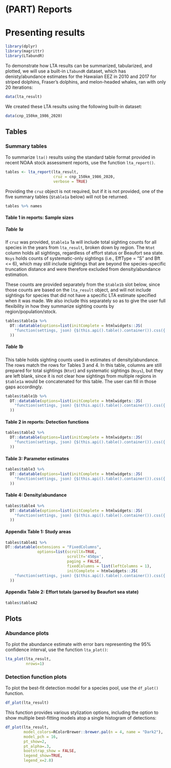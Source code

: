 # (PART) Reports {-}

# Presenting results

```r
library(dplyr)
library(magrittr)
library(LTabundR)
```

To demonstrate how LTA results can be summarized, tabularized, and plotted, we will use a built-in `LTabundR` dataset, which has denisty/abundance estimates for the Hawaiian EEZ in 2010 and 2017 for striped dolphins, Fraser's dolphins, and melon-headed whales, ran with only 20 iterations:  

```r
data(lta_result)
```

We created these LTA results using the following built-in dataset:

```r
data(cnp_150km_1986_2020)
```

## Tables {-} 

### Summary tables {-}

To summarize `lta()` results using the standard table format provided in recent NOAA stock assessment reports, use the function `lta_report()`.

```r
tables <- lta_report(lta_result, 
                     cruz = cnp_150km_1986_2020,
                     verbose = TRUE)
```

Providing the `cruz` object is not required, but if it is not provided, one of the five summary tables (`$table1a` below) will not be returned.  

```r
tables %>% names
```

#### Table 1 in reports: Sample sizes {-} 

##### Table 1a {-}  

If `cruz` was provided, `$table1a` 1a will include total sighting counts for all species in the years from `lta_result`, broken down by region. The `Ntot` column holds all sightings, regardless of effort status or Beaufort sea state. `Nsys` holds counts of systematic-only sightings (i.e., EffType = "S" and Bft <= 6), which may still include sightings that are beyond the species-specific truncation distance and were therefore excluded from density/abundance estimation.   

These counts are provided separately from the `$table1b` slot below, since those counts are based on the `lta_result` object, and will not include sightings for species that did not have a specific LTA estimate specified when it was made. We also include this separately so as to give the user full flexibility in how they summarize sighting counts by region/population/stock.  

```r
tables$table1a %>%
  DT::datatable(options=list(initComplete = htmlwidgets::JS(
    "function(settings, json) {$(this.api().table().container()).css({'font-size': '9pt'});}")
  ))
```

##### Table 1b {-}  

This table holds sighting counts used in estimates of density/abundance. The rows match the rows for Tables 3 and 4. In this table, columns are still prepared for total sightings (`Ntot`) and systematic sightings (`Nsys`), but they are left blank, since it is not clear how sightings from multiple regions in `$table1a` would be concatenated for this table. The user can fill in those gaps accordingly.

```r
tables$table1b %>%
  DT::datatable(options=list(initComplete = htmlwidgets::JS(
    "function(settings, json) {$(this.api().table().container()).css({'font-size': '9pt'});}")
  ))
```

#### Table 2 in reports: Detection functions {-}

```r
tables$table2 %>%
  DT::datatable(options=list(initComplete = htmlwidgets::JS(
    "function(settings, json) {$(this.api().table().container()).css({'font-size': '9pt'});}")
  ))
```

#### Table 3: Parameter estimates {-}

```r
tables$table3 %>%
  DT::datatable(options=list(initComplete = htmlwidgets::JS(
    "function(settings, json) {$(this.api().table().container()).css({'font-size': '9pt'});}")
  ))
```

#### Table 4: Density/abundance {-}

```r
tables$table4 %>%
  DT::datatable(options=list(initComplete = htmlwidgets::JS(
    "function(settings, json) {$(this.api().table().container()).css({'font-size': '9pt'});}")
  ))
```

#### Appendix Table 1: Study areas {-}

```r
tables$tableA1 %>% 
DT::datatable(extensions = "FixedColumns",
              options=list(scrollX=TRUE,
                           scrollY='450px',
                           paging = FALSE,
                           fixedColumns = list(leftColumns = 1),
                           initComplete = htmlwidgets::JS(
    "function(settings, json) {$(this.api().table().container()).css({'font-size': '9pt'});}")
  ))
```

#### Appendix Table 2: Effort totals (parsed by Beaufort sea state) {-}

```r
tables$tableA2
```


## Plots {-}  

### Abundance plots {-}  

To plot the abundance estimate with error bars representing the 95% confidence interval, use the function `lta_plot()`: 

```r
lta_plot(lta_result, 
         nrows=1)
```


### Detection function plots {-}

To plot the best-fit detection model for a species pool, use the `df_plot()` function.

```r
df_plot(lta_result)
```

This function provides various stylization options, including the option to show multiple best-fitting models atop a single histogram of detections:

```r
df_plot(lta_result,
        model_colors=RColorBrewer::brewer.pal(n = 4, name = "Dark2"),
        model_pch = 16,
        pt_show=2,
        pt_alpha=.3,
        bootstrap_show = FALSE,
        legend_show=TRUE,
        legend_x=2.8)
```


